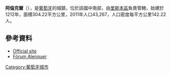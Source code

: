 {{Coord|39|3|N|9|1|W|display=title}}

'''阿倫克爾'''（{{lang-pt|Alenquer}}），是[[葡萄牙|葡萄牙]]的城鎮，位於該國中南部，由[[里斯本區|里斯本區]]負責管轄，始建於1212年，面積304.22平方公里，2011年人口43,267，人口密度每平方公里142.22人。

==參考資料==
* [https://web.archive.org/web/20060206184407/http://www.cm-alenquer.pt/ Official site]
*[http://www.forum-alenquer.com/ Fórum Alenquer] {{Wayback|url=http://www.forum-alenquer.com/ |date=20150801150654 }}

{{Portugal-geo-stub}}
[[Category:葡萄牙城市|Category:葡萄牙城市]]